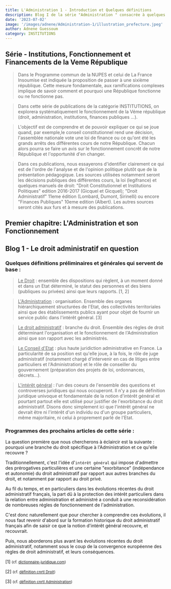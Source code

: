 ```yaml
---
title: L'Administration 1 - Introduction et Quelques définitions
description: Blog I de la série "Administration " consacrée à quelques définitions et à l'introduction de la série
date: '2023-07-02'
image: '/images/adnene/Administration-1/illustration_prefecture.jpeg'
author: Adnene Guessoum
category: INSTITUTIONS
---
```

## Série - Institutions, Fonctionnement et Financements de la Veme République

> Dans le Programme commun de la NUPES et celui de La France Insoumise est indiquée la proposition de passer à une sixième république. Cette mesure fondamentale, aux ramifications complexes implique de savoir comment et pourquoi une République fonctionne ou ne fonctionne pas.

> Dans cette série de publications de la catégorie INSTITUTIONS, on explorera systématiquement le fonctionnement de la Véme république (droit, administration, institutions, finances publiques ...).

> L'objectif est de comprendre et de pouvoir expliquer ce qui se joue quand, par exemple,le conseil constitutionnel rend une décision, l'assemblée nationale vote une loi de finance ou ce qu'ont été les grands arrêts des différentes cours de notre République. Chacun alors pourra se faire un avis sur le fonctionnement concrêt de notre République et l'opportunité d'en changer.

> Dans ces publications, nous essayerons d'identifier clairement ce qui est de l'ordre de l'analyse et de l'opinion politique plutôt que de la présentation pédagogique. Les sources utilisées notamment seront les décisions publiques des différentes cours, la loi (legifrance) et quelques manuels de droit: "Droit Constitutionnel et Institutions Politiques" edition 2016-2017 (Gicquel et Gicquel); "Droit Administratif" 11eme édition (Lombard, Dumont, Sirinelli) ou encore "Finances Publiques" 10eme edition (Albert). Les autres sources seront cités aux furs et à mesure des publications.


## Premier chapitre: L'Administration et son Fonctionnement

## Blog 1 - Le droit administratif en question

### Quelques définitions préliminaires et générales qui servent de base :

> <ins>Le Droit</ins> : ensemble des dispositions qui règlent, à un moment donné et dans un Etat déterminé, le statut des personnes et des biens (publiques ou privées) ainsi que leurs rapports. [1, 2]

> <ins>L'Administration</ins> : organisation. Ensemble des organes hiérarchiquement structurées de l'Etat, des collectivités territoriales ainsi que des établissements publics ayant pour objet de fournir un service public dans l'intérêt général. [3]

> <ins>Le droit administratif</ins> : branche du droit. Ensemble des règles de droit déterminant l'organisation et le fonctionnement de l'Administration ainsi que son rapport avec les administrés.

> <ins>Le Conseil d'Etat</ins> : plus haute juridiction administrative en France. La particularité de sa position est qu'elle joue, à la fois, le rôle de juge administratif (notamment chargé d'intervenir en cas de litiges entre particuliers et l'Administration) et le rôle de conseiller du gouvernement (préparation des projets de loi, ordonnances, décrets...).

> <ins>L'intérêt général</ins> : l'un des coeurs de l'ensemble des questions et controverses juridiques qui nous occuperont. Il n'y a pas de définition juridique univoque et fondamentale de la notion d'intérêt général et pourtant partout elle est utilisé pour justifier de l'exorbitance du droit administratif. Disons donc simplement ici que l'intérêt général ne devrait être ni l'intérêt d'un individu ou d'un groupe particuliers, même majoritaire, ni celui à proprement parlé de l'Etat.

### Programmes des prochains articles de cette série :

La question première que nous chercherons à éclaircir est la suivante : pourquoi une branche du droit spécifique à l'Administration et ce qu'elle recouvre ?

Traditionnellement, c'est l'idée d'`intérêt général` qui impose d'admettre des prérogatives particulières et une certaine "exorbitance" (indépendance et autonomie) du droit administratif par rapport aux autres branches du droit, et notamment par rapport au droit privé.

Au fil du temps, et en particuliers dans les évolutions récentes du droit administratif français, la part dû à la protection des intérêt particuliers dans la relation entre administration et administré a conduit à une reconsidération de nombreuses régles de fonctionnement de l'administration.

C'est donc naturellement que pour chercher à comprendre ces évolutions, il nous faut revenir d'abord sur la formation historique du droit administratif français afin de saisir ce que la notion d'intérêt général recouvre, et recouvrait.

Puis, nous aborderons plus avant les évolutions récentes du droit administratif, notamment sous le coup de la convergence européenne des règles de droit administratif, et leurs conséquences.


[1] <small>  (cf. <a href="https://www.dictionnaire-juridique.com/definition/droit.php" target="_blank">dictionnaire-juridique.com</a>)</small>

[2] <small>  (cf. <a href="https://cnrtl.fr/definition/droit/1" target="_blank">définition cnrtl Droit</a>)</small>

[3] <small>  (cf. <a href="https://cnrtl.fr/definition/Administration" target="_blank">définition cnrtl Administration</a>)</small>
